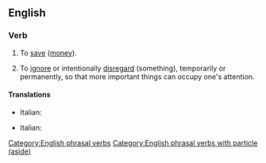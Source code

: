 ==English==

===Verb===
{{en-verb|puts aside|putting aside|put aside}}

# {{lb|en|transitive}} To [[save]] ([[money]]).
#: {{ux|en|I try to '''put''' a few dollars '''aside''' each week, just in case I need money in an emergency.}}
# {{lb|en|transitive}} To [[ignore]] or intentionally [[disregard]] (something), temporarily or permanently, so that more important things can occupy one's attention.
#: {{ux|en|Let's '''put''' our differences '''aside''' for the moment, and get this project finished.}}

====Translations====
{{trans-top|save money}}
* Italian: {{t|it|mettere da parte}}
{{trans-mid}}
{{trans-bottom}}

{{trans-top|ignore or intentionally disregard}}
* Italian: {{t|it|mettere da parte}}
{{trans-mid}}
{{trans-bottom}}

[[Category:English phrasal verbs]]
[[Category:English phrasal verbs with particle (aside)]]